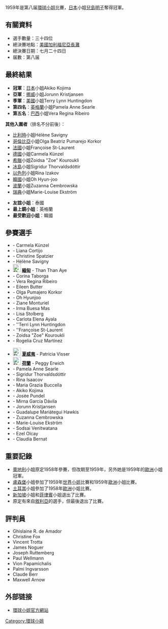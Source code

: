 1959年是第八届[[環球小姐|環球小姐]]比賽，[[日本|日本]]小姐[[兒島明子|兒島明子]]奪得冠軍。
==有關資料==
*選手數量：三十四位
*總決賽地點：[[美國|美國]][[加利福尼亞|加利福尼亞]][[長灘|長灘]]
*總決賽日期：七月二十四日
*届數：第八届

== 最終結果 ==
*'''冠軍'''：[[日本|日本]]小姐Akiko Kojima 
*'''亞軍'''：[[挪威|挪威]]小姐Jorunn Kristjansen 
*'''季軍'''：[[美國|美國]]小姐Terry Lynn Huntingdon
*'''第四名'''：[[英格蘭|英格蘭]]小姐Pamela Anne Searle
*'''第五名'''：[[巴西|巴西]]小姐Vera Regina Ribeiro 

'''其他入圍者'''（排名不分前後）：
*[[比利時|比利時]]小姐Hélène Savigny
*[[哥倫比亞|哥倫比亞]]小姐Olga Beatriz Pumarejo Korkor
*[[法國|法國]]小姐Françoise St-Laurent
*[[德國|德國]]小姐Carmela Künzel 
*[[希臘|希臘]]小姐Zoidsa "Zoe" Kouroukli
*[[冰島|冰島]]小姐Sigridur Thorvaldsdóttir
*[[以色列|以色列]]小姐Rina Izakov
*[[韓國|韓國]]小姐Oh Hyun-joo 
*[[波蘭|波蘭]]小姐Zuzanna Cembrowska
*[[瑞典|瑞典]]小姐Marie-Louise Ekström

*'''友誼小姐'''：泰國
*'''最上鏡小姐'''：英格蘭
*'''最受歡迎小姐'''：韓國

== 參賽選手 ==

{{col-begin}}
{{col-2}}
*'''{{DEU}}''' - Carmela Künzel 
*'''{{ARG}}''' - Liana Cortijo
*'''{{AUT}}''' - Christine Spatzier
*'''{{BEL}}''' - Hélène Savigny 
*'''[[File:Flag_of_Myanmar.svg|25px]] [[緬甸|緬甸]]''' - Than Than Aye
*'''{{BOL}}''' - Corina Taborga
*'''{{BRA}}''' - Vera Regina Ribeiro
*'''{{CAN|1957-1965}}''' - Eileen Butter
*'''{{COL}}''' - Olga Pumajero Korkor 
*'''{{KOR}}''' - Oh Hyunjoo 
*'''{{CRI}}''' - Ziane Monturiel
*'''{{CUB}}''' - Irma Buesa Mas
*'''{{DNK}}''' - Lisa Stolberg
*'''{{ECU}}''' - Carlota Elena Ayala
*'''{{USA}}''' - ''Terri Lynn Huntingdon
*'''{{FRA}}''' - ''Françoise St-Laurent 
*'''{{GRC|1828-1978}}''' - Zoidsa "Zoe" Kouroukli 
*'''{{GTM}}''' - Rogelia Cruz Martínez
{{col-2}}
*'''[[File:Flag_of_Hawaii.svg|25px]] [[夏威夷|夏威夷]]''' - Patricia Visser
*'''[[File:Flag_of_the_Netherlands.svg|25px]] [[荷蘭|荷蘭]]''' - Peggy Erwich
*'''{{ENG}}''' - Pamela Anne Searle 
*'''{{ISL}}''' - Sigridur Thorvaldsdóttir 
*'''{{ISR}}''' - Rina Isaacov 
*'''{{ITA}}''' - Maria Grazia Buccella
*'''{{JPN}}''' - Akiko Kojima
*'''{{LUX}}''' - Josée Pundel
*'''{{MEX}}''' - Mirna García Dávila
*'''{{NOR}}''' - Jorunn Kristjansen 
*'''{{PER}}''' - Guadalupe Mariátegui Hawkis
*'''{{POL}}''' - Zuzanna Cembrowska 
*'''{{SWE}}''' - Marie-Louise Ekström 
*'''{{THA}}''' - Sodsai Venitwatana
*'''{{TUR}}''' - Ezel Olcay
*'''{{URY}}''' - Claudia Bernat
{{col-end}}

== 重要記錄 ==
*[[奧地利|奧地利]]小姐原定1958年參賽，但改期至1959年，另外她是1959年的[[歐洲|歐洲]]小姐冠軍。
*[[盧森堡|盧森堡]]小姐參加了1959年[[世界小姐|世界小姐]]比賽和1959年[[歐洲|歐洲]]小姐比賽。
*[[土耳其|土耳其]]小姐參加了1958年[[歐洲|歐洲]]小姐比賽。
*[[新加坡|新加坡]]小姐和[[菲律賓|菲律賓]]小姐退出了比賽。
*原定有來自[[敘利亞|敘利亞]]的選手，但最後退出了比賽。

== 評判員 ==
*Ghislaine R. de Amador
*Christine Fox
*Vincent Trotta
*James Noguer
*Joseph Ruttemberg
*Paul Wellmann
*Vion Papamichalis
*Palmi Ingvarsson
*Claude Berr
*Maxwell Arnow

== 外部链接 ==
* [http://www.missuniverse.com 環球小姐官方網站]{{Wayback|url=http://www.missuniverse.com/ |date=20110225132231 }}

{{Miss Universe}}

[[Category:環球小姐|Category:環球小姐]]